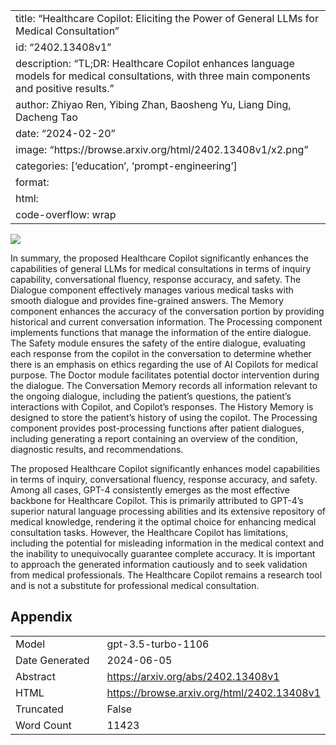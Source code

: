 
---
title: "Healthcare Copilot: Eliciting the Power of General LLMs for Medical Consultation"
id: "2402.13408v1"
description: "TL;DR: Healthcare Copilot enhances language models for medical consultations, with three main components and positive results."
author: Zhiyao Ren, Yibing Zhan, Baosheng Yu, Liang Ding, Dacheng Tao
date: "2024-02-20"
image: "https://browse.arxiv.org/html/2402.13408v1/x2.png"
categories: ['education', 'prompt-engineering']
format:
  html:
    code-overflow: wrap
---

![](https://browse.arxiv.org/html/2402.13408v1/x2.png)

In summary, the proposed Healthcare Copilot significantly enhances the capabilities of general LLMs for medical consultations in terms of inquiry capability, conversational fluency, response accuracy, and safety. The Dialogue component effectively manages various medical tasks with smooth dialogue and provides fine-grained answers. The Memory component enhances the accuracy of the conversation portion by providing historical and current conversation information. The Processing component implements functions that manage the information of the entire dialogue. The Safety module ensures the safety of the entire dialogue, evaluating each response from the copilot in the conversation to determine whether there is an emphasis on ethics regarding the use of AI Copilots for medical purpose. The Doctor module facilitates potential doctor intervention during the dialogue. The Conversation Memory records all information relevant to the ongoing dialogue, including the patient’s questions, the patient’s interactions with Copilot, and Copilot’s responses. The History Memory is designed to store the patient’s history of using the copilot. The Processing component provides post-processing functions after patient dialogues, including generating a report containing an overview of the condition, diagnostic results, and recommendations.

The proposed Healthcare Copilot significantly enhances model capabilities in terms of inquiry, conversational fluency, response accuracy, and safety. Among all cases, GPT-4 consistently emerges as the most effective backbone for Healthcare Copilot. This is primarily attributed to GPT-4’s superior natural language processing abilities and its extensive repository of medical knowledge, rendering it the optimal choice for enhancing medical consultation tasks. However, the Healthcare Copilot has limitations, including the potential for misleading information in the medical context and the inability to unequivocally guarantee complete accuracy. It is important to approach the generated information cautiously and to seek validation from medical professionals. The Healthcare Copilot remains a research tool and is not a substitute for professional medical consultation.

## Appendix

|          |          |
|----------|----------|
| Model     | gpt-3.5-turbo-1106       |
| Date Generated     | 2024-06-05       |
| Abstract | [https://arxiv.org/abs/2402.13408v1](https://arxiv.org/abs/2402.13408v1)        |
| HTML     | [https://browse.arxiv.org/html/2402.13408v1](https://browse.arxiv.org/html/2402.13408v1)       |
| Truncated       | False       |
| Word Count       | 11423       |